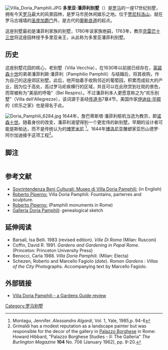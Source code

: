 [[Image:Villa_Doria_Pamphili.JPG|thumb]]
'''多里亚·潘菲利别墅'''（{{lang-it|Villa Doria Pamphili 或Pamphilj}}）是[[罗马|罗马]]的一座17世纪别墅，拥有今天[[罗马|罗马]]最大的风景园林，是罗马市民休闲娱乐之地。位于[[贾尼科洛山|贾尼科洛山]]，就在罗马古城墙的[[圣庞加爵门|圣庞加爵门]]外，是古代的[[奧勒良道|奧勒良道]]的起点。

这座别墅最初是潘菲利家族的别墅，1760年该家族绝嗣，1763年，教宗[[克雷芒十三世|克雷芒十三世]]将这座园林授予多里亚亲王，从此称为多里亚潘菲利别墅。

==历史 ==
 
这座别墅花园的核心，老别墅（Villa Vecchia），在1630年以前就已经存在，[[英諾森十世|英諾森十世]]的弟弟潘菲利歐·潘菲利（Pamphilio Pamphili）与{{Tsl|en|Olimpia Maidalchini|奧林皮婭·麥道基尼}}结婚后，将其收购，作为自己的这座郊区别墅。此后，他开始着手收购邻近的葡萄园，积累而成较大的产业，因为位于高处，高过罗马疟疾横行的区域，并且可以在此欣赏到壮观的景色，而常被称为“美丽的呼吸”（Bel Respiro）。不过潘菲利本人更愿意称之为“欢乐别墅”（Villa dell'Allegrezze），该词源于圣经[[传道书|传道书]]7章4节，美国作家[[伊迪丝·华顿|伊迪丝·华顿]]的《欢乐之家》也是得名于此。

[[Image:Doria_Pamphili_6284.jpg|thumb]]
1644年，詹巴蒂斯塔·潘菲利枢机当选为教宗，即[[诺森十世|诺森十世]]。随着身份的改变，潘菲利渴望得到一个更宏伟的新别墅。早期的设计者可能是斯帕达，而不是传统认为的[[博罗米尼|博罗米尼]] <ref>Montagu, Jennifer. ''Alessandro Algardi'', Vol. 1, Yale, 1985,p. 94-6</ref>。1644年[[博洛尼亚|博洛尼亚]]雕塑家亚历山德罗·阿尔加迪接手这项工程<ref> Grimaldi has a modest reputation as a landscape painter but was responsible for the decor of the gallery  in [[Palazzo_Borghese|Palazzo Borghese]] in Rome: Howard Hibbard, "Palazzo Borghese Studies - II: The Galleria" ''The Burlington Magazine'' '''104''' No. 706 (January 1962), pp. 9-20.</ref>。

== 脚注 ==
<div class="references-small" style="-moz-column-count:2; column-count:2;">
<references />
</div>

==参考文献==
*[https://web.archive.org/web/20070325044613/http://www2.comune.roma.it/sovraintendenza/english/albero/139/125/158/273/scheda.asp?a=179&b=231&c=276 Sovrintendenza Beni Culturali: Museo di Villa Doria Pamphilj:] (in English)
*[http://www.romeartlover.it/Vasi200.htm Roberto Piperno:] {{Wayback|url=http://www.romeartlover.it/Vasi200.htm |date=20210118131202 }} Villa Doria Pamphili. Fountains, parterres and sculpture.
*[http://members.tripod.com/romeartlover/Dove.html Roberto Piperno:] (Pamphili monuments in Rome)
*[https://web.archive.org/web/20120717062700/http://www.doriapamphilj.it/ukstoria.asp Galleria Doria Pamphilj]: genealogical sketch

==延伸阅读==
*Barsali, Isa Belli. 1983 (revised edition). ''Ville Di Roma'' (Milan: Rusconi)
*Coffin, David R. 1991. ''Gardens and Gardening in Papal Rome''. (Princeton: Princeton University Press) 
*Benocci, Carla 1988. ''Villa Doria Pamphili''. (Milan: Electa)
*Schezen, Roberto and Marcello Fagiolo (''date''). ''Roman Gardens : Villas of the City'' Photographs. Accompanying text by Marcello Fagiolo.

==外部链接==

{{Commons|Villa Doria-Pamphili}}
*[https://web.archive.org/web/20080829184139/http://www.gardenvisit.com/ge/pamphili.htm Villa Doria Pamphili - a Gardens Guide review]

{{罗马地标}}

{{coord|41.888|N|12.451|E|display=title|source:dewiki}}

[[Category:罗马别墅|Category:罗马别墅]]